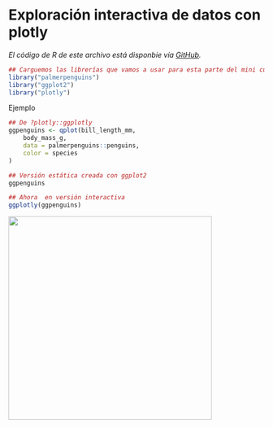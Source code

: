# Exploración interactiva de datos con plotly

_El código de R de este archivo está disponbie vía [GitHub](https://github.com/ComunidadBioInfo/minicurso_mayo_2021/blob/main/01_plotly.R)._

```r
## Carguemos las librerías que vamos a usar para esta parte del mini curso
library("palmerpenguins")
library("ggplot2")
library("plotly")
```


Ejemplo

```r
## De ?plotly::ggplotly
ggpenguins <- qplot(bill_length_mm,
    body_mass_g,
    data = palmerpenguins::penguins,
    color = species
)

## Versión estática creada con ggplot2
ggpenguins
```

```r
## Ahora  en versión interactiva
ggplotly(ggpenguins)
```




<a href="https://comunidadbioinfo.github.io/es/post/cs_and_s_event_fund_award/#.YJH-wbVKj8A"><img src="https://comunidadbioinfo.github.io/post/2021-01-27-cs_and_s_event_fund_award/spanish_cs_and_s_award.jpeg" width="400px" align="center"/></a>
